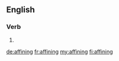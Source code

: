 ==English==

===Verb===
{{head|en|present participle}}

# {{present participle of|affine|lang=en|nocat=1}}

[[de:affining]]
[[fr:affining]]
[[my:affining]]
[[fi:affining]]